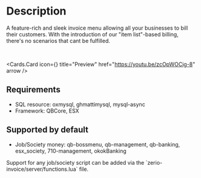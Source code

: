 
# Description

A feature-rich and sleek invoice menu allowing all your businesses to bill their customers. With the introduction of our "item list"-based billing, there's no scenarios that cant be fulfilled.

<br />

<Cards.Card
  icon={<VideoIcon />}
  title="Preview"
  href="https://youtu.be/zcOpWOCig-8"
  arrow
/>

## Requirements

- SQL resource: oxmysql, ghmattimysql, mysql-async
- Framework: QBCore, ESX

## Supported by default

- Job/Society money: qb-bossmenu, qb-management, qb-banking, esx_society, 710-management, okokBanking

<Callout>
  Support for any job/society script can be added via the
  `zerio-invoice/server/functions.lua` file.
</Callout>
